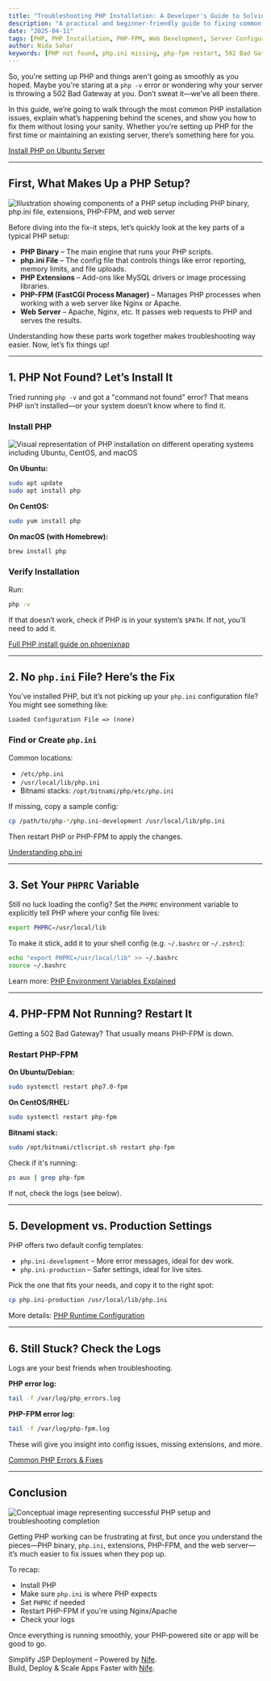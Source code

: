 ```yaml
---
title: "Troubleshooting PHP Installation: A Developer's Guide to Solving PHP Setup Issues"
description: "A practical and beginner-friendly guide to fixing common PHP installation issues, from missing php.ini files to PHP-FPM crashes."
date: "2025-04-11"
tags: [PHP, PHP Installation, PHP-FPM, Web Development, Server Configuration, PHP Setup]
author: Nida Sahar
keywords: [PHP not found, php.ini missing, php-fpm restart, 502 Bad Gateway PHP, PHPRC, Bitnami PHP, Troubleshooting PHP, Ubuntu PHP, PHP config]
---
```



So, you're setting up PHP and things aren't going as smoothly as you hoped. Maybe you're staring at a `php -v` error or wondering why your server is throwing a 502 Bad Gateway at you. Don’t sweat it—we’ve all been there.

In this guide, we’re going to walk through the most common PHP installation issues, explain what’s happening behind the scenes, and show you how to fix them without losing your sanity. Whether you’re setting up PHP for the first time or maintaining an existing server, there’s something here for you.

[Install PHP on Ubuntu Server](https://documentation.ubuntu.com/server/how-to/web-services/install-php/index.html)

---

## First, What Makes Up a PHP Setup?

![Illustration showing components of a PHP setup including PHP binary, php.ini file, extensions, PHP-FPM, and web server](https://raw.githubusercontent.com/nifetency/nife-blog-content/main/blog/img/3857425.jpg)
<br/>

Before diving into the fix-it steps, let’s quickly look at the key parts of a typical PHP setup:

- **PHP Binary** – The main engine that runs your PHP scripts.
- **php.ini File** – The config file that controls things like error reporting, memory limits, and file uploads.
- **PHP Extensions** – Add-ons like MySQL drivers or image processing libraries.
- **PHP-FPM (FastCGI Process Manager)** – Manages PHP processes when working with a web server like Nginx or Apache.
- **Web Server** – Apache, Nginx, etc. It passes web requests to PHP and serves the results.

Understanding how these parts work together makes troubleshooting way easier. Now, let’s fix things up!

---

## 1. PHP Not Found? Let’s Install It

Tried running `php -v` and got a "command not found" error? That means PHP isn’t installed—or your system doesn’t know where to find it.

### Install PHP

![Visual representation of PHP installation on different operating systems including Ubuntu, CentOS, and macOS](https://raw.githubusercontent.com/nifetency/nife-blog-content/main/blog/img/6106299.jpg)
<br/>

**On Ubuntu:**
```bash
sudo apt update
sudo apt install php
```

**On CentOS:**
```bash
sudo yum install php
```

**On macOS (with Homebrew):**
```bash
brew install php
```

### Verify Installation

Run:
```bash
php -v
```

If that doesn’t work, check if PHP is in your system’s `$PATH`. If not, you’ll need to add it.

[Full PHP install guide on phoenixnap](https://phoenixnap.com/kb/install-php-on-ubuntu)

---

## 2. No `php.ini` File? Here’s the Fix

You’ve installed PHP, but it’s not picking up your `php.ini` configuration file? You might see something like:

```
Loaded Configuration File => (none)
```

### Find or Create `php.ini`

Common locations:

- `/etc/php.ini`
- `/usr/local/lib/php.ini`
- Bitnami stacks: `/opt/bitnami/php/etc/php.ini`

If missing, copy a sample config:

```bash
cp /path/to/php-*/php.ini-development /usr/local/lib/php.ini
```

Then restart PHP or PHP-FPM to apply the changes.

[Understanding php.ini](https://www.php.net/manual/en/configuration.file.php)

---

## 3. Set Your `PHPRC` Variable

Still no luck loading the config? Set the `PHPRC` environment variable to explicitly tell PHP where your config file lives:

```bash
export PHPRC=/usr/local/lib
```

To make it stick, add it to your shell config (e.g. `~/.bashrc` or `~/.zshrc`):

```bash
echo "export PHPRC=/usr/local/lib" >> ~/.bashrc
source ~/.bashrc
```

Learn more: [PHP Environment Variables Explained](https://www.w3schools.in/php/environment-variables)

---

## 4. PHP-FPM Not Running? Restart It

Getting a 502 Bad Gateway? That usually means PHP-FPM is down.

### Restart PHP-FPM

**On Ubuntu/Debian:**
```bash
sudo systemctl restart php7.0-fpm
```

**On CentOS/RHEL:**
```bash
sudo systemctl restart php-fpm
```

**Bitnami stack:**
```bash
sudo /opt/bitnami/ctlscript.sh restart php-fpm
```

Check if it's running:

```bash
ps aux | grep php-fpm
```

If not, check the logs (see below).

---

## 5. Development vs. Production Settings

PHP offers two default config templates:

- `php.ini-development` – More error messages, ideal for dev work.
- `php.ini-production` – Safer settings, ideal for live sites.

Pick the one that fits your needs, and copy it to the right spot:

```bash
cp php.ini-production /usr/local/lib/php.ini
```

More details: [PHP Runtime Configuration](https://www.php.net/manual/en/ini.core.php)

---

## 6. Still Stuck? Check the Logs

Logs are your best friends when troubleshooting.

**PHP error log:**
```bash
tail -f /var/log/php_errors.log
```

**PHP-FPM error log:**
```bash
tail -f /var/log/php-fpm.log
```

These will give you insight into config issues, missing extensions, and more.

[Common PHP Errors & Fixes](https://phoenixnap.com/kb/php-error-types)

---

## Conclusion

![Conceptual image representing successful PHP setup and troubleshooting completion](https://raw.githubusercontent.com/nifetency/nife-blog-content/main/blog/img/3891942.jpg)
<br/>

Getting PHP working can be frustrating at first, but once you understand the pieces—PHP binary, `php.ini`, extensions, PHP-FPM, and the web server—it’s much easier to fix issues when they pop up.

To recap:

- Install PHP  
- Make sure `php.ini` is where PHP expects  
- Set `PHPRC` if needed  
- Restart PHP-FPM if you're using Nginx/Apache  
- Check your logs  

Once everything is running smoothly, your PHP-powered site or app will be good to go.

Simplify JSP Deployment – Powered by [Nife](https://nife.io/solutions/Deploy%20Java%20Server%20Page%20App).                                                                                                                                                                                                                                   
Build, Deploy & Scale Apps Faster with [Nife](https://nife.io/).





